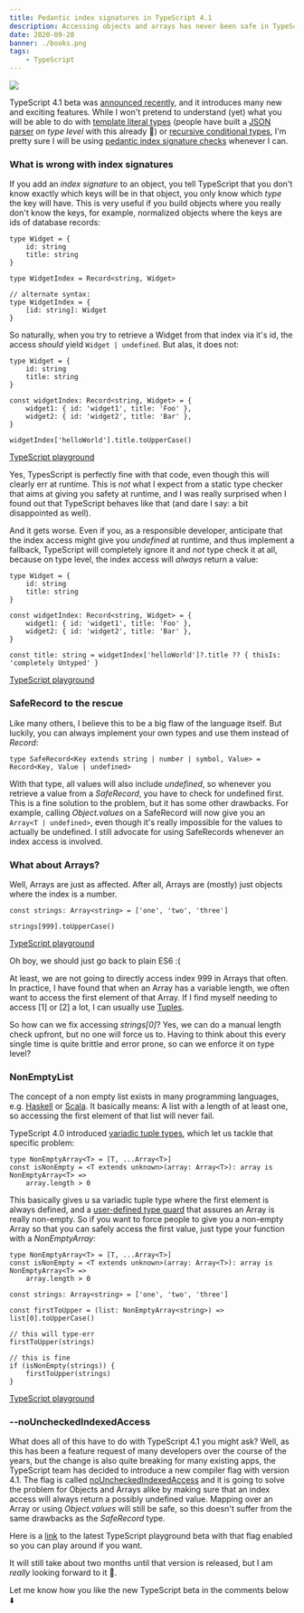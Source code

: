 ```yaml
---
title: Pedantic index signatures in TypeScript 4.1
description: Accessing objects and arrays has never been safe in TypeScript, but this is about to change ...
date: 2020-09-20
banner: ./books.png
tags:
    - TypeScript
---
```



<img src="./books.png" />

<Attribution name="Sincerely Media" url="https://unsplash.com/@sincerelymedia" />

TypeScript 4.1 beta was [announced recently](https://devblogs.microsoft.com/typescript/announcing-typescript-4-1-beta/),
and it introduces many new and exciting features.
While I won't pretend to understand (yet) what you will be able to do with
[template literal types](https://devblogs.microsoft.com/typescript/announcing-typescript-4-1-beta/#template-literal-types)
(people have built a [JSON parser](https://twitter.com/buildsghost/status/1301976526603206657) _on type level_ with this already 🤯)
or [recursive conditional types](https://devblogs.microsoft.com/typescript/announcing-typescript-4-1-beta/#recursive-conditional-types),
I'm pretty sure I will be using [pedantic index signature checks](https://devblogs.microsoft.com/typescript/announcing-typescript-4-1-beta/#no-unchecked-indexed-access)
whenever I can.

### What is wrong with index signatures

If you add an _index signature_ to an object, you tell TypeScript that you don't know exactly which keys will be in that object,
you only know which _type_ the key will have.
This is very useful if you build objects where you really don't know the keys, for example, normalized objects where the keys are ids of database records:

```ts:title=index-signature
type Widget = {
    id: string
    title: string
}

type WidgetIndex = Record<string, Widget>

// alternate syntax:
type WidgetIndex = {
    [id: string]: Widget
}
```

So naturally, when you try to retrieve a Widget from that index via it's id, the access _should_ yield `Widget | undefined`.
But alas, it does not:

```ts:title=unsafe-access {6-11}
type Widget = {
    id: string
    title: string
}

const widgetIndex: Record<string, Widget> = {
    widget1: { id: 'widget1', title: 'Foo' },
    widget2: { id: 'widget2', title: 'Bar' },
}

widgetIndex['helloWorld'].title.toUpperCase()
```

[TypeScript playground](https://www.typescriptlang.org/play?#code/C4TwDgpgBA6glgEwOYWFAvFA3gKCvqRALigGdgAnOAOyTwODmABsITyracBfHHAYwD21clADuiFMACS1BBAAeJAEoQhFBAB4ONJABpYk1AD4M2evgnJUARhJZCCEgHIrUm84OMWbKM4BigoLOUNx6FuJGwABM9o4ubqjRnlDerC4AQgCGFCFhPHyJMnKKANrOABYQzMyCMIIUzAjOALoAdGkQHYIAqmCQFADCWaQQABQAlEA)

Yes, TypesScript is perfectly fine with that code, even though this will clearly err at runtime.
This is _not_ what I expect from a static type checker that aims at giving you safety at runtime,
and I was really surprised when I found out that TypeScript behaves like that (and dare I say: a bit disappointed as well).

And it gets worse. Even if you, as a responsible developer, anticipate that the index access might give you _undefined_ at runtime,
and thus implement a fallback, TypeScript will completely ignore it and _not_ type check it at all, because on type level, the index
access will _always_ return a value:

```ts:title=unsafe-fallback {11}
type Widget = {
    id: string
    title: string
}

const widgetIndex: Record<string, Widget> = {
    widget1: { id: 'widget1', title: 'Foo' },
    widget2: { id: 'widget2', title: 'Bar' },
}

const title: string = widgetIndex['helloWorld']?.title ?? { thisIs: 'completely Untyped' }
```

[TypeScript playground](https://www.typescriptlang.org/play?#code/C4TwDgpgBA6glgEwOYWFAvFA3gKCvqRALigGdgAnOAOyTwODmABsITyracBfHHAYwD21clADuiFMACS1BBAAeJAEoQhFBAB4ONJABpYk1AD4M2evgnJUARhJZCCEgHIrUm84OMWbKM4BigoLOUNx6FuJGwABM9o4ubqjRnlDerC4AQgCGFCFhPHxCImhpvjq0ZokycooA2s4AFhDMzIIwghTMCM4AugD8AHSlUH192KkNcKTSpC5CALZgrMDNIFAAqtSgkN2hQA)

### SafeRecord to the rescue

Like many others, I believe this to be a big flaw of the language itself.
But luckily, you can always implement your own types and use them instead of _Record_:

```ts:title=safe-record
type SafeRecord<Key extends string | number | symbol, Value> = Record<Key, Value | undefined>
```

With that type, all values will also include _undefined_, so whenever you retrieve a value from a _SafeRecord_, you have
to check for undefined first.
This is a fine solution to the problem, but it has some other drawbacks.
For example, calling _Object.values_ on a SafeRecord will now give you an `Array<T | undefined>`, even though it's really impossible for the
values to actually be undefined. I still advocate for using SafeRecords whenever an index access is involved.

### What about Arrays?

Well, Arrays are just as affected. After all, Arrays are (mostly) just objects where the index is a number.

```ts:title=unsafe-arrays
const strings: Array<string> = ['one', 'two', 'three']

strings[999].toUpperCase()
```

[TypeScript playground](https://www.typescriptlang.org/play?#code/MYewdgzgLgBNBOBLMBzCAuGBBe8CGAngDwLIoB8MAvDANoDk4ApvQDQz1QDuIbHUAC3hMWAXQBQ40qgi0AnAtEA6KCACqABw1N4AYTwQmACgCUQA)

Oh boy, we should just go back to plain ES6 :(

At least, we are not going to directly access index 999 in Arrays that often.
In practice, I have found that when an Array has a variable length, we often want to access the first element of that Array.
If I find myself needing to access [1] or [2] a lot, I can usually use [Tuples](https://www.typescriptlang.org/docs/handbook/basic-types.html#tuple).

So how can we fix accessing _strings[0]_? Yes, we can do a manual length check upfront, but no one will force us to.
Having to think about this every single time is quite brittle and error prone, so can we enforce it on type level?

### NonEmptyList

The concept of a non empty list exists in many programming languages,
e.g. [Haskell](http://hackage.haskell.org/package/NonEmptyList) or [Scala](https://typelevel.org/cats/datatypes/nel.html).
It basically means: A list with a length of at least one, so accessing the first element of that list will never fail.

TypeScript 4.0 introduced [variadic tuple types](https://devblogs.microsoft.com/typescript/announcing-typescript-4-0/#variadic-tuple-types),
which let us tackle that specific problem:

```ts:title=non-empty-array
type NonEmptyArray<T> = [T, ...Array<T>]
const isNonEmpty = <T extends unknown>(array: Array<T>): array is NonEmptyArray<T> =>
    array.length > 0
```

This basically gives u sa variadic tuple type where the first element is always defined, and a
[user-defined type guard](https://www.typescriptlang.org/docs/handbook/advanced-types.html#user-defined-type-guards)
that assures an Array is really non-empty.
So if you want to force people to give you a non-empty Array so that you can safely access the first value,
just type your function with a _NonEmptyArray_:

```ts:title=forced-empty-check {7-15}
type NonEmptyArray<T> = [T, ...Array<T>]
const isNonEmpty = <T extends unknown>(array: Array<T>): array is NonEmptyArray<T> =>
    array.length > 0

const strings: Array<string> = ['one', 'two', 'three']

const firstToUpper = (list: NonEmptyArray<string>) => list[0].toUpperCase()

// this will type-err
firstToUpper(strings)

// this is fine
if (isNonEmpty(strings)) {
    firstToUpper(strings)
}
```

[TypeScript playground](https://www.typescriptlang.org/play?#code/C4TwDgpgBAcg9gOwKIFsygIICcsEMQA8AKgHxQC8UA2kQDRQB0T2ehpAugFADGiAzsCgBLPvGRpQFKMSgQAHsAgIAJnygBXBAGsEcAO4ISAClw58ALigt8xEgEpLp1sLVjU6ENbZlyZJ-gYAGyUAc2AACygyAAZOHn5BASwhBBC+Sy8CJJSQn2oAckQIfPp84D04Eqgy8KwIYq54hAEoADMhLAEiOABVMEgsKSNAkWBLNwlPM0Js1PsKMhGBKmj2BmBe-ogsAGFcPggjOziAehOoCJEoPSFAwIvwCABabaxOds7gbr6Bo1m046cM4XcJXK7tBAQThCVpQIwiCYeP7AZKpPh2OxQADenCgeLaHS6m1+-3RnAAvkA)

### --noUncheckedIndexedAccess

What does all of this have to do with TypeScript 4.1 you might ask?
Well, as this has been a feature request of many developers over the course of the years, but the change is also quite breaking for many existing apps,
the TypeScript team has decided to introduce a new compiler flag with version 4.1.
The flag is called [noUncheckedIndexedAccess](https://github.com/microsoft/TypeScript/pull/39560)
and it is going to solve the problem for Objects and Arrays alike by making sure that an index access will always return a possibly undefined value.
Mapping over an Array or using _Object.values_ will still be safe, so this doesn't suffer from the same drawbacks as the _SafeRecord_ type.

Here is a [link](https://www.typescriptlang.org/play?noUncheckedIndexedAccess=true&ts=4.1.0-dev.20200920#code/PTACDsHsFVwYwBYFM4GskBMCS4NIB6YCCccSAzuQFBVyTjkAuABEwE4CW4A5uQFzMibNgEMAngB52XbgD5mAXmYBtAOT0kqgDTNVjAO6RtuxgjZJNAXRrSe5ZQE4nlgHSMYABw9I2AYRHkSAAUAJRAA)
to the latest TypeScript playground beta with that flag enabled so you can play around if you want.

It will still take about two months until that version is released, but I am _really_ looking forward to it 🎉.

<Comments>Let me know how you like the new TypeScript beta in the comments below ⬇️</Comments>
